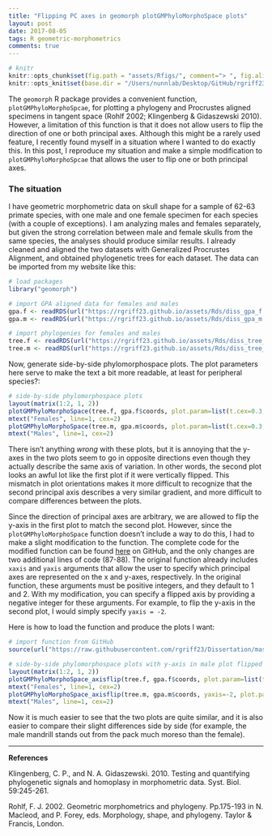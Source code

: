 ```yaml
---
title: "Flipping PC axes in geomorph plotGMPhyloMorphoSpace plots"
layout: post
date: 2017-08-05
tags: R geometric-morphometrics
comments: true
---
```


```r
# knitr
knitr::opts_chunk$set(fig.path = "assets/Rfigs/", comment="> ", fig.align = 'center')
knitr::opts_knit$set(base.dir = "/Users/nunnlab/Desktop/GitHub/rgriff23.github.io/", base.url = "/")
```

The `geomorph` R package provides a convenient function, `plotGMPhyloMorphoSpcae`, for plotting a phylogeny and Procrustes aligned specimens in tangent space (Rohlf 2002; Klingenberg & Gidaszewski 2010). However, a limitation of this function is that it does not allow users to flip the direction of one or both principal axes. Although this might be a rarely used feature, I recently found myself in a situation where I wanted to do exactly this. In this post, I reproduce my situation and make a simple modification to `plotGMPhyloMorphoSpcae` that allows the user to flip one or both principal axes.

### The situation

I have geometric morphometric data on skull shape for a sample of 62-63 primate species, with one male and one female specimen for each species (with a couple of exceptions). I am analyzing males and females separately, but given the strong correlation between male and female skulls from the same species, the analyses should produce similar results. I already cleaned and aligned the two datasets with Generalized Procrustes Alignment, and obtained phylogenetic trees for each dataset. The data can be imported from my website like this: 

```r
# load packages
library("geomorph")

# import GPA aligned data for females and males
gpa.f <- readRDS(url("https://rgriff23.github.io/assets/Rds/diss_gpa_f.Rds"))
gpa.m <- readRDS(url("https://rgriff23.github.io/assets/Rds/diss_gpa_m.Rds"))

# import phylogenies for females and males
tree.f <- readRDS(url("https://rgriff23.github.io/assets/Rds/diss_tree_f.Rds"))
tree.m <- readRDS(url("https://rgriff23.github.io/assets/Rds/diss_tree_m.Rds"))
```

Now, generate side-by-side phylomorphospace plots. The plot parameters here serve to make the text a bit more readable, at least for peripheral species?:

```r
# side-by-side phylomorphospace plots
layout(matrix(1:2, 1, 2))
plotGMPhyloMorphoSpace(tree.f, gpa.f$coords, plot.param=list(t.cex=0.3, n.cex=0.3, lwd=0.3, txt.cex=0.3))
mtext("Females", line=1, cex=2)
plotGMPhyloMorphoSpace(tree.m, gpa.m$coords, plot.param=list(t.cex=0.3, n.cex=0.3, lwd=0.3, txt.cex=0.3))
mtext("Males", line=1, cex=2)
```

There isn't anything *wrong* with these plots, but it is annoying that the y-axes in the two plots seem to go in opposite directions even though they actually describe the same axis of variation. In other words, the second plot looks an awful lot like the first plot if it were vertically flipped. This mismatch in plot orientations makes it more difficult to recognize that the second principal axis describes a very similar gradient, and more difficult to compare differences between the plots. 

Since the direction of principal axes are arbitrary, we are allowed to flip the y-axis in the first plot to match the second plot. However, since the `plotGMPhyloMorphoSpace` function doesn't include a way to do this, I had to make a slight modification to the function. The complete code for the modified function can be found [here](https://github.com/rgriff23/Dissertation/blob/master/Chapter_5/R/plotGMPhyloMorphoSpace_axisflip.R) on GitHub, and the only changes are two additional lines of code (87-88). The original function already includes `xaxis` and `yaxis` arguments that allow the user to specify which principal axes are represented on the x and y-axes, respectively. In the original function, these arguments must be positive integers, and they default to 1 and 2. With my modification, you can specify a flipped axis by providing a negative integer for these arguments. For example, to flip the y-axis in the second plot, I would simply specify `yaxis = -2`.

Here is how to load the function and produce the plots I want:

```r
# import function from GitHub
source(url("https://raw.githubusercontent.com/rgriff23/Dissertation/master/Chapter_5/R/plotGMPhyloMorphoSpace_axisflip.R"))

# side-by-side phylomorphospace plots with y-axis in male plot flipped
layout(matrix(1:2, 1, 2))
plotGMPhyloMorphoSpace_axisflip(tree.f, gpa.f$coords, plot.param=list(t.cex=0.3, n.cex=0.3, lwd=0.3, txt.cex=0.3))
mtext("Females", line=1, cex=2)
plotGMPhyloMorphoSpace_axisflip(tree.m, gpa.m$coords, yaxis=-2, plot.param=list(t.cex=0.3, n.cex=0.3, lwd=0.3, txt.cex=0.3))
mtext("Males", line=1, cex=2)
```

Now it is much easier to see that the two plots are quite similar, and it is also easier to compare their slight differences side by side (for example, the male mandrill stands out from the pack much moreso than the female). 

___

**References**

Klingenberg, C. P., and N. A. Gidaszewski. 2010. Testing and quantifying phylogenetic signals and homoplasy in morphometric data. Syst. Biol. 59:245-261.

Rohlf, F. J. 2002. Geometric morphometrics and phylogeny. Pp.175-193 in N. Macleod, and P. Forey, eds. Morphology, shape, and phylogeny. Taylor & Francis, London.


